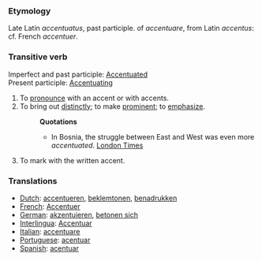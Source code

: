 ===Etymology===
Late Latin ''accentuatus'', past participle. of ''accentuare'', from Latin ''accentus'': cf. French ''accentuer''.
===Transitive verb=== 
Imperfect and past participle: [[Accentuated]]<br>
Present participle: [[Accentuating]]
#To [[pronounce]] with an accent or with accents.
#To bring out [[distinctly]]; to make [[prominent]]; to [[emphasize]].
#:'''Quotations'''
#:*In Bosnia, the struggle between East and West was even more ''accentuated''. [[London Times]]
#To mark with the written accent.
===Translations===
*[[Dutch]]: [[accentueren]], [[beklemtonen]], [[benadrukken]]
*[[French]]: [[Accentuer]]
*[[German]]: [[akzentuieren]], [[betonen sich]]
*[[Interlingua]]: [[Accentuar]]
*[[Italian]]: [[accentuare]]
*[[Portuguese]]: [[acentuar]]
*[[Spanish]]: [[acentuar]]